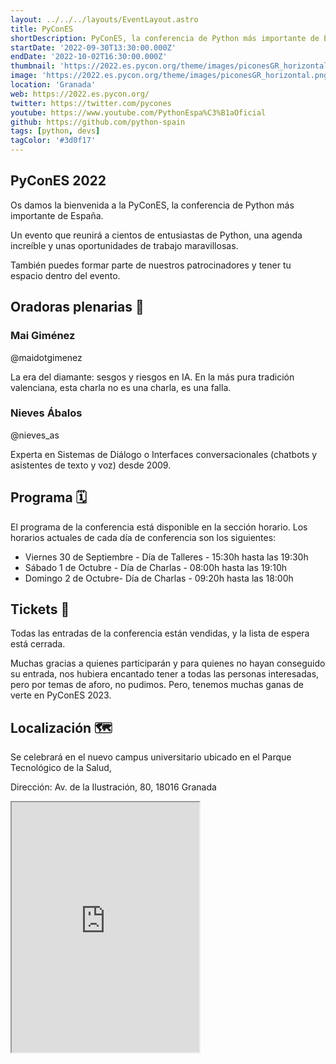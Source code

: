 ```yaml
---
layout: ../../../layouts/EventLayout.astro
title: PyConES
shortDescription: PyConES, la conferencia de Python más importante de España. Un evento que reunirá a cientos de entusiastas de Python, una agenda increíble y unas oportunidades de trabajo maravillosas.
startDate: '2022-09-30T13:30:00.000Z'
endDate: '2022-10-02T16:30:00.000Z'
thumbnail: 'https://2022.es.pycon.org/theme/images/piconesGR_horizontal.png'
image: 'https://2022.es.pycon.org/theme/images/piconesGR_horizontal.png'
location: 'Granada'
web: https://2022.es.pycon.org/
twitter: https://twitter.com/pycones
youtube: https://www.youtube.com/PythonEspa%C3%B1aOficial
github: https://github.com/python-spain
tags: [python, devs]
tagColor: '#3d0f17'
---
```



## PyConES 2022

Os damos la bienvenida a la PyConES, la conferencia de Python más importante de España.

Un evento que reunirá a cientos de entusiastas de Python, una agenda increíble y unas oportunidades de trabajo maravillosas.

También puedes formar parte de nuestros patrocinadores y tener tu espacio dentro del evento.

## Oradoras plenarias 👑

### Mai Giménez
<ExternalLink href="https://twitter.com/maidotgimenez">@maidotgimenez</ExternalLink>

La era del diamante: sesgos y riesgos en IA. En la más pura tradición valenciana, esta charla no es una charla, es una falla.

### Nieves Ábalos
<ExternalLink href="https://twitter.com/nieves_as">@nieves_as</ExternalLink>

Experta en Sistemas de Diálogo o Interfaces conversacionales (chatbots y asistentes de texto y voz) desde 2009.


## Programa 🗓️

El programa de la conferencia está disponible en la sección horario. Los horarios actuales de cada día de conferencia son los siguientes:
- Viernes 30 de Septiembre - Día de Talleres - 15:30h hasta las 19:30h
- Sábado 1 de Octubre - Día de Charlas - 08:00h hasta las 19:10h
- Domingo 2 de Octubre- Día de Charlas - 09:20h hasta las 18:00h

## Tickets 🛒

Todas las entradas de la conferencia están vendidas, y la lista de espera está cerrada.

Muchas gracias a quienes participarán y para quienes no hayan conseguido su entrada, nos hubiera encantado tener a todas las personas interesadas, pero por temas de aforo, no pudimos. Pero, tenemos muchas ganas de verte en PyConES 2023.

## Localización 🗺

Se celebrará en el nuevo campus universitario ubicado en el Parque Tecnológico de la Salud,

Dirección: Av. de la Ilustración, 80, 18016 Granada

<iframe className="w-full mt-4" height="400" src="https://maps.google.com/maps?q=Granada%20Paraningo%20Salud&amp;t=&amp;z=17&amp;ie=UTF8&amp;iwloc=&amp;output=embed" id="map" loading="lazy" title="Parque Tecnológico de la Salud"></iframe>

